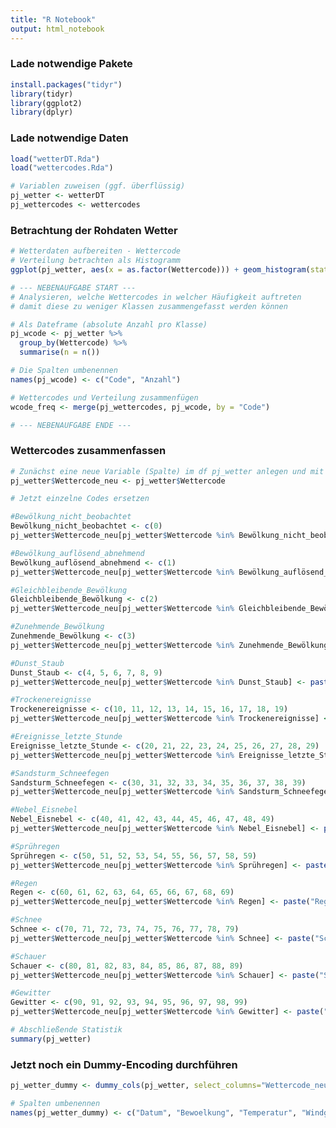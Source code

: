 ```yaml
---
title: "R Notebook"
output: html_notebook
---
```

### Lade notwendige Pakete
```r
install.packages("tidyr")
library(tidyr)
library(ggplot2)
library(dplyr)
```

### Lade notwendige Daten
```r
load("wetterDT.Rda")
load("wettercodes.Rda")

# Variablen zuweisen (ggf. überflüssig)
pj_wetter <- wetterDT
pj_wettercodes <- wettercodes
```

### Betrachtung der Rohdaten Wetter
```r
# Wetterdaten aufbereiten - Wettercode
# Verteilung betrachten als Histogramm
ggplot(pj_wetter, aes(x = as.factor(Wettercode))) + geom_histogram(stat = "count")

# --- NEBENAUFGABE START ---
# Analysieren, welche Wettercodes in welcher Häufigkeit auftreten
# damit diese zu weniger Klassen zusammengefasst werden können

# Als Dateframe (absolute Anzahl pro Klasse)
pj_wcode <- pj_wetter %>%
  group_by(Wettercode) %>%
  summarise(n = n()) 

# Die Spalten umbenennen
names(pj_wcode) <- c("Code", "Anzahl")

# Wettercodes und Verteilung zusammenfügen
wcode_freq <- merge(pj_wettercodes, pj_wcode, by = "Code")

# --- NEBENAUFGABE ENDE ---
```

### Wettercodes zusammenfassen
```r
# Zunächst eine neue Variable (Spalte) im df pj_wetter anlegen und mit dem bestehenden Code füllen
pj_wetter$Wettercode_neu <- pj_wetter$Wettercode

# Jetzt einzelne Codes ersetzen

#Bewölkung_nicht_beobachtet
Bewölkung_nicht_beobachtet <- c(0)
pj_wetter$Wettercode_neu[pj_wetter$Wettercode %in% Bewölkung_nicht_beobachtet] <- paste("Bewölkung_nicht_beobachtet")

#Bewölkung_auflösend_abnehmend
Bewölkung_auflösend_abnehmend <- c(1)
pj_wetter$Wettercode_neu[pj_wetter$Wettercode %in% Bewölkung_auflösend_abnehmend] <- paste("Bewölkung_auflösend_abnehmend")

#Gleichbleibende_Bewölkung
Gleichbleibende_Bewölkung <- c(2)
pj_wetter$Wettercode_neu[pj_wetter$Wettercode %in% Gleichbleibende_Bewölkung] <- paste("Gleichbleibende_Bewölkung")

#Zunehmende_Bewölkung
Zunehmende_Bewölkung <- c(3)
pj_wetter$Wettercode_neu[pj_wetter$Wettercode %in% Zunehmende_Bewölkung] <- paste("Zunehmende_Bewölkung")

#Dunst_Staub
Dunst_Staub <- c(4, 5, 6, 7, 8, 9)
pj_wetter$Wettercode_neu[pj_wetter$Wettercode %in% Dunst_Staub] <- paste("Dunst_Staub")

#Trockenereignisse
Trockenereignisse <- c(10, 11, 12, 13, 14, 15, 16, 17, 18, 19)
pj_wetter$Wettercode_neu[pj_wetter$Wettercode %in% Trockenereignisse] <- paste("Trockenereignisse")

#Ereignisse_letzte_Stunde
Ereignisse_letzte_Stunde <- c(20, 21, 22, 23, 24, 25, 26, 27, 28, 29)
pj_wetter$Wettercode_neu[pj_wetter$Wettercode %in% Ereignisse_letzte_Stunde] <- paste("Ereignisse_letzte_Stunde")

#Sandsturm_Schneefegen
Sandsturm_Schneefegen <- c(30, 31, 32, 33, 34, 35, 36, 37, 38, 39)
pj_wetter$Wettercode_neu[pj_wetter$Wettercode %in% Sandsturm_Schneefegen] <- paste("Sandsturm_Schneefegen")

#Nebel_Eisnebel
Nebel_Eisnebel <- c(40, 41, 42, 43, 44, 45, 46, 47, 48, 49)
pj_wetter$Wettercode_neu[pj_wetter$Wettercode %in% Nebel_Eisnebel] <- paste("Nebel_Eisnebel")

#Sprühregen
Sprühregen <- c(50, 51, 52, 53, 54, 55, 56, 57, 58, 59)
pj_wetter$Wettercode_neu[pj_wetter$Wettercode %in% Sprühregen] <- paste("Sprühregen")

#Regen
Regen <- c(60, 61, 62, 63, 64, 65, 66, 67, 68, 69)
pj_wetter$Wettercode_neu[pj_wetter$Wettercode %in% Regen] <- paste("Regen")

#Schnee
Schnee <- c(70, 71, 72, 73, 74, 75, 76, 77, 78, 79)
pj_wetter$Wettercode_neu[pj_wetter$Wettercode %in% Schnee] <- paste("Schnee")

#Schauer
Schauer <- c(80, 81, 82, 83, 84, 85, 86, 87, 88, 89)
pj_wetter$Wettercode_neu[pj_wetter$Wettercode %in% Schauer] <- paste("Schauer")

#Gewitter                         
Gewitter <- c(90, 91, 92, 93, 94, 95, 96, 97, 98, 99)
pj_wetter$Wettercode_neu[pj_wetter$Wettercode %in% Gewitter] <- paste("Gewitter")

# Abschließende Statistik
summary(pj_wetter)
```

### Jetzt noch ein Dummy-Encoding durchführen
```r
pj_wetter_dummy <- dummy_cols(pj_wetter, select_columns="Wettercode_neu", ignore_na = FALSE)

# Spalten umbenennen
names(pj_wetter_dummy) <- c("Datum", "Bewoelkung", "Temperatur", "Windgeschw", "Wettercode", "Bewölkung_nicht_beobachtet", "Bewölkung_auflösend_abnehmend", "Gleichbleibende_Bewölkung", "Zunehmende_Bewölkung", "Dunst_Staub", "Trockenereignisse", "Ereignisse_letzte_Stunde", "Sandsturm_Schneefegen", "Nebel_Eisnebel", "Sprühregen", "Regen", "Schnee", "Schauer", "Gewitter", "Kein_Wert")
```

